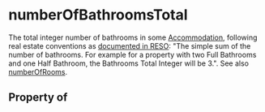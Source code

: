 # numberOfBathroomsTotal

The total integer number of bathrooms in some <a class="localLink" href="/Accommodation">Accommodation</a>, following real estate conventions as <a href="https://ddwiki.reso.org/display/DDW17/BathroomsTotalInteger+Field">documented in RESO</a>: "The simple sum of the number of bathrooms. For example for a property with two Full Bathrooms and one Half Bathroom, the Bathrooms Total Integer will be 3.". See also <a class="localLink" href="/numberOfRooms">numberOfRooms</a>.

## Property of




